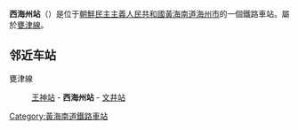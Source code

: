 {{朝鮮半島車站資訊
|公司色 = blue
|文字色 = 
|站名 = 西海州站
|圖片 = 
|pxl = 
|圖片說明 =
|前一站 = [[王神站|王神]]
|前一站距離 = 
|後一站距離 = 3.7
|後一站 = [[文井站_(黄海南道)|文井]]
|所屬路線 = [[甕津線|甕津線]]
|距離 = 3.4
|起點站 = [[海州青年站|海州青年]]
|諺文 = 서해주역	
|朝鮮漢字 = 西海州驛
|文觀部式 = Seohaeju-yeok
|馬-賴式 = Sŏhaeju-yŏk
|副站名 = 
|車站編號 = 
|停站路線數 = 
|所屬公司 = [[朝鮮民主主義人民共和國鐵道省|朝鮮民主主義人民共和國鐵道省]]
|所在地 =[[黃海南道|黃海南道]][[海州市|海州市]]
|車站構造 = 地面车站
|月台配置 = 
|啟用年月日 =
|廢站年月日 = 
|上下車人次 = 
|統計年度 = 
|轉車 = 
|備註 = 
|全寬備註 = 
}}

'''西海州站'''（{{lang-ko|'''서해주역'''}}）是位于[[朝鮮民主主義人民共和國|朝鮮民主主義人民共和國]][[黃海南道|黃海南道]][[海州市|海州市]]的一個鐵路車站。屬於[[甕津線|甕津線]]。

==邻近车站==
甕津線
:[[王神站|王神站]] - '''西海州站''' - [[文井站_(黄海南道)|文井站]]

{{甕津線}}

{{朝鲜铁路小作品}}

[[Category:黃海南道鐵路車站|Category:黃海南道鐵路車站]]